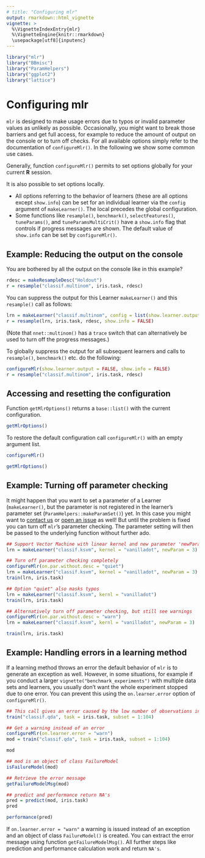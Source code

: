 ```yaml
---
# title: "Configuring mlr"
output: rmarkdown::html_vignette
vignette: >
  %\VignetteIndexEntry{mlr}
  %\VignetteEngine{knitr::rmarkdown}
  \usepackage[utf8]{inputenc}
---
```


```r
library("mlr")
library("BBmisc")
library("ParamHelpers")
library("ggplot2")
library("lattice")
```

# Configuring mlr

`mlr` is designed to make usage errors due to typos or invalid parameter values
as unlikely as possible.
Occasionally, you might want to break those barriers and get full access, for example to reduce the amount of output on the console or to turn off checks.
For all available options simply refer to the documentation of `configureMlr()`.
In the following we show some common use cases.

Generally, function `configureMlr()` permits to set options globally for your current **R** session.

It is also possible to set options locally.

* All options referring to the behavior of learners (these are all options except `show.info`) can be set for an individual learner via the `config` argument of `makeLearner()`.
  The local precedes the global configuration.
* Some functions like `resample()`, `benchmark()`, `selectFeatures()`, `tuneParams()`,
  and `tuneParamsMultiCrit()` have a `show.info` flag that controls if progress messages are shown. 
  The default value of `show.info` can be set by `configureMlr()`.

## Example: Reducing the output on the console

You are bothered by all the output on the console like in this example?

```r
rdesc = makeResampleDesc("Holdout")
r = resample("classif.multinom", iris.task, rdesc)
```

You can suppress the output for this Learner `makeLearner()` and this `resample()` call as follows:

```r
lrn = makeLearner("classif.multinom", config = list(show.learner.output = FALSE))
r = resample(lrn, iris.task, rdesc, show.info = FALSE)
```

(Note that `nnet::multinom()` has a `trace` switch that can alternatively be used to turn off the progress messages.)

To globally suppress the output for all subsequent learners and calls to `resample()`, `benchmark()` etc. do the following:

```r
configureMlr(show.learner.output = FALSE, show.info = FALSE)
r = resample("classif.multinom", iris.task, rdesc)
```

## Accessing and resetting the configuration

Function `getMlrOptions()` returns a `base::list()` with the current configuration.

```r
getMlrOptions()
```

To restore the default configuration call `configureMlr()` with an empty argument list.

```r
configureMlr()
```

```r
getMlrOptions()
```

## Example: Turning off parameter checking

It might happen that you want to set a parameter of a Learner (`makeLearner()`, but the parameter is not registered in the learner's parameter set (`ParamHelpers::makeParamSet()`) yet.
In this case you might want to [contact us](https://github.com/mlr-org/mlr#get-in-touch) or [open an issue](https://github.com/mlr-org/mlr/issues/new) as well!
But until the problem is fixed you can turn off `mlr`'s parameter checking.
The parameter setting will then be passed to the underlying function without further ado.

```r
## Support Vector Machine with linear kernel and new parameter 'newParam'
lrn = makeLearner("classif.ksvm", kernel = "vanilladot", newParam = 3)

## Turn off parameter checking completely
configureMlr(on.par.without.desc = "quiet")
lrn = makeLearner("classif.ksvm", kernel = "vanilladot", newParam = 3)
train(lrn, iris.task)

## Option "quiet" also masks typos
lrn = makeLearner("classif.ksvm", kernl = "vanilladot")
train(lrn, iris.task)

## Alternatively turn off parameter checking, but still see warnings
configureMlr(on.par.without.desc = "warn")
lrn = makeLearner("classif.ksvm", kernl = "vanilladot", newParam = 3)

train(lrn, iris.task)
```

## Example: Handling errors in a learning method

If a learning method throws an error the default behavior of `mlr` is to
generate an exception as well.
However, in some situations, for example if you conduct a larger `vignette("benchmark_experiments")` with multiple data sets and learners, you usually don't want the whole experiment stopped due to one error.
You can prevent this using the `on.learner.error` option of `configureMlr()`.

```r
## This call gives an error caused by the low number of observations in class "virginica"
train("classif.qda", task = iris.task, subset = 1:104)

## Get a warning instead of an error
configureMlr(on.learner.error = "warn")
mod = train("classif.qda", task = iris.task, subset = 1:104)

mod

## mod is an object of class FailureModel
isFailureModel(mod)

## Retrieve the error message
getFailureModelMsg(mod)

## predict and performance return NA's
pred = predict(mod, iris.task)
pred

performance(pred)
```

If `on.learner.error = "warn"` a warning is issued instead of an exception and an object of class `FailureModel()` is created.
You can extract the error message using function `getFailureModelMsg()`.
All further steps like prediction and performance calculation work and return `NA's`.
